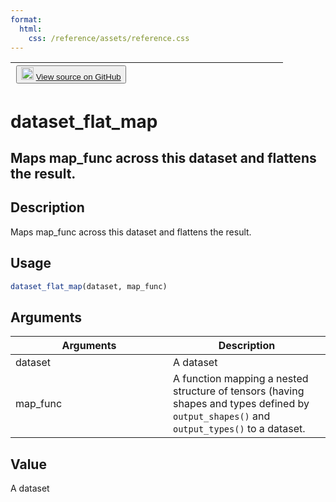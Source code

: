 ```yaml
---
format:
  html:
    css: /reference/assets/reference.css
---
```


| <button class="button"> ![](/reference/assets/GitHub-Mark-32px.png){width="20"} [View source on GitHub](https://github.com/rstudio/tfdatasets//blob/main/R/dataset_methods.R#L393) </button> |
|:------------------------------:|:--------------------------------------:|

# dataset_flat_map

## Maps map_func across this dataset and flattens the result.

## Description
Maps map_func across this dataset and flattens the result. 


## Usage
```r
dataset_flat_map(dataset, map_func) 
```

## Arguments
|Arguments|Description|
|---|---|
| dataset | A dataset |
| map_func | A function mapping a nested structure of tensors (having shapes and types defined by `output_shapes()` and `output_types()` to a dataset. |



## Value
A dataset 




